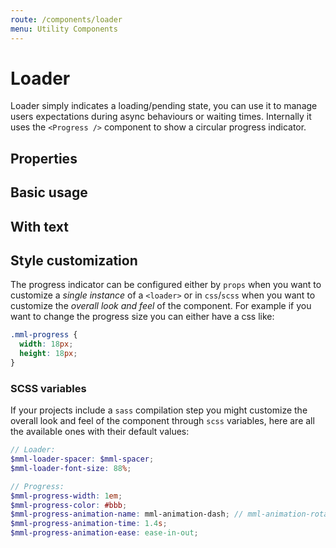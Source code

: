 ```yaml
---
route: /components/loader
menu: Utility Components
---
```



# Loader

Loader simply indicates a loading/pending state, you can use it to manage users expectations during async behaviours or waiting times. Internally it uses the `<Progress />` component to show a circular progress indicator.

## Properties

<Props of={Loader} />

## Basic usage

<Playground>
  <Loader loading={true} />
</Playground>

## With text

<Playground>
  <Loader loading={true} text="Please wait..." />
</Playground>

## Style customization

The progress indicator can be configured either by `props` when you want to customize a _single instance_ of a `<loader>` or in `css`/`scss` when you want to customize the _overall look and feel_ of the component. For example if you want to change the progress size you can either have a css like:

```css
.mml-progress {
  width: 18px;
  height: 18px;
}
```

### SCSS variables

If your projects include a `sass` compilation step you might customize the overall look and feel of the component through `scss` variables, here are all the available ones with their default values:

```scss
// Loader:
$mml-loader-spacer: $mml-spacer;
$mml-loader-font-size: 88%;

// Progress:
$mml-progress-width: 1em;
$mml-progress-color: #bbb;
$mml-progress-animation-name: mml-animation-dash; // mml-animation-rotate is also available
$mml-progress-animation-time: 1.4s;
$mml-progress-animation-ease: ease-in-out;
```
